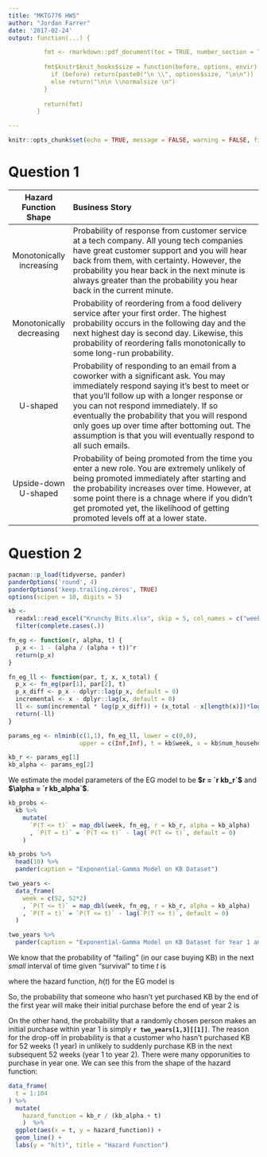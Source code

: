 ```yaml
---
title: "MKTG776 HW5"
author: "Jordan Farrer"
date: '2017-02-24'
output: function(...) {

          fmt <- rmarkdown::pdf_document(toc = TRUE, number_section = TRUE, df_print = 'kable',...)
        
          fmt$knitr$knit_hooks$size = function(before, options, envir) {
            if (before) return(paste0("\n \\", options$size, "\n\n"))
            else return("\n\n \\normalsize \n")
          }
        
          return(fmt)
        }

---
```


```r
knitr::opts_chunk$set(echo = TRUE, message = FALSE, warning = FALSE, fig.align = 'center', size = 'small')
```

# Question 1


|Hazard Function Shape|Business Story|
|:-----------:|:---------------------------------------------------------|
|Monotonically increasing|Probability of response from customer service at a tech company. All young tech companies have great customer support and you will hear back from them, with certainty. However, the probability you hear back in the next minute is always greater than the probability you hear back in the current minute.|
|Monotonically decreasing|Probability of reordering from a food delivery service after your first order. The highest probability occurs in the following day and the next highest day is second day. Likewise, this probability of reordering falls monotonically to some long-run probability.|
|U-shaped|Probability of responding to an email from a coworker with a significant ask. You may immediately respond saying it's best to meet or that you'll follow up with a longer response or you can not respond immediately. If so eventually the probability that you will respond only goes up over time after bottoming out. The assumption is that you will eventually respond to all such emails.|
|Upside-down U-shaped|Probability of being promoted from the time you enter a new role. You are extremely unlikely of being promoted immediately after starting and the probability increases over time. However, at some point there is a chnage where if you didn't get promoted yet, the likelihood of getting promoted levels off at a lower state.|


# Question 2

```r
pacman::p_load(tidyverse, pander)
panderOptions('round', 4)
panderOptions('keep.trailing.zeros', TRUE)
options(scipen = 10, digits = 5)

kb <- 
  readxl::read_excel("Krunchy Bits.xlsx", skip = 5, col_names = c("week", "num_households")) %>%
  filter(complete.cases(.))
```


```r
fn_eg <- function(r, alpha, t) {
  p_x <- 1 - (alpha / (alpha + t))^r
  return(p_x)
}

fn_eg_ll <- function(par, t, x, x_total) {
  p_x <- fn_eg(par[1], par[2], t)
  p_x_diff <- p_x - dplyr::lag(p_x, default = 0)
  incremental <- x - dplyr::lag(x, default = 0)
  ll <- sum(incremental * log(p_x_diff)) + (x_total - x[length(x)])*log(1 - p_x[length(p_x)])
  return(-ll)
}

params_eg <- nlminb(c(1,1), fn_eg_ll, lower = c(0,0), 
                    upper = c(Inf,Inf), t = kb$week, x = kb$num_households, x_total = 1499)$par

kb_r <- params_eg[1]
kb_alpha <- params_eg[2]
```

We estimate the model parameters of the EG model to be **$r = `r kb_r`$** and **$\alpha = `r kb_alpha`$**.

```r
kb_probs <- 
  kb %>% 
    mutate(
      `P(T <= t)` = map_dbl(week, fn_eg, r = kb_r, alpha = kb_alpha)
      , `P(T = t)` = `P(T <= t)` - lag(`P(T <= t)`, default = 0)
    )
```

```r
kb_probs %>%
  head(10) %>%
  pander(caption = "Exponential-Gamma Model on KB Dataset")
```

```r
two_years <- 
  data_frame(
    week = c(52, 52*2)
    , `P(T <= t)` = map_dbl(week, fn_eg, r = kb_r, alpha = kb_alpha)
    , `P(T = t)` = `P(T <= t)` - lag(`P(T <= t)`, default = 0)
  )
```

```r
two_years %>%
  pander(caption = "Exponential-Gamma Model on KB Dataset for Year 1 and Year 2")
```


We know that the probability of "failing" (in our case buying KB) in the next *small* interval of time given "survival" to time *t* is 

\begin{align}
\ P(t < T \le t + \Delta T | T > t) \approx h(t) \times \Delta T
\end{align}

where the hazard function, $h(t)$ for the EG model is

\begin{align}
\ h(t|\alpha, r) = \frac{r}{\alpha + t}
\end{align}

So, the probability that someone who hasn't yet purchased KB by the end of the first year will make their initial purchase before the end of year 2 is 

\begin{align}
\ P(t < T \le t + \Delta T | T > t) & \approx h(t) \times \Delta T \\
 & \approx \frac{r}{\alpha + t} \times\Delta T \\
 & \approx \frac{`r kb_r`}{`r kb_alpha` + 52} \times 52 \\
 & \approx `r kb_r /(kb_alpha + 52) * 52`
\end{align}

On the other hand, the probability that a randomly chosen person makes an initial purchase within year 1 is simply **`r two_years[1,3][[1]]`**. The reason for the drop-off in probability is that a customer who hasn't purchased KB for 52 weeks (1 year) in unlikely to suddenly purchase KB in the next subsequent 52 weeks (year 1 to year 2). There were many opporunities to purchase in year one. We can see this from the shape of the hazard function:

```r
data_frame(
  t = 1:104
) %>%
  mutate(
    hazard_function = kb_r / (kb_alpha + t)
    )  %>%
  ggplot(aes(x = t, y = hazard_function)) +
  geom_line() +
  labs(y = "h(t)", title = "Hazard Function")
```


